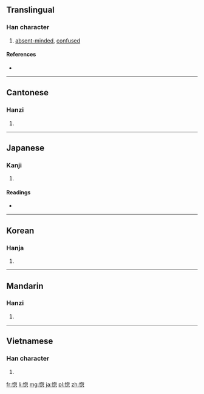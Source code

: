==Translingual==

===Han character===
{{Han char|rn=61|rad=心|as=08|sn=11|four=9703<sub>2</sub>|canj=心心竹心 (PPHP)|ids=⿰[[忄]][[忽]]}}

# [[absent-minded]], [[confused]]

====References====
* {{Han ref|kx=0391.080|dkj=10811|dj=0725.200|hdz=42317.130|uh=60DA|ud=24794|bh=B1AB|bd=45483}}

----

==Cantonese==

===Hanzi===
{{yue-hanzi|jyut=fat1|y=fat1}}

# {{defn|lang=yue|sort=心08}}

----

==Japanese==

===Kanji===
{{ja-kanji|grade=|rs=心08}}

# {{defn|lang=ja|sort=心08}}

====Readings====
* {{ja-readings|on=[[こつ]] (kotsu)|kun=[[ほれる]] (horeru)}}

----

==Korean==

===Hanja===
{{ko-hanja|hangeul=홀|eumhun=|rv=hol|mr=hol|y=hol}}

# {{defn|lang=ko|sort=心08}}

----

==Mandarin==

===Hanzi===
{{cmn-hanzi|pin=[[bū]] ([[bu1]])|wg=pu<sup>1</sup>}}

# {{defn|lang=cmn|sort=心08}}

----

==Vietnamese==

===Han character===
{{vi-hantu|[[hốt]], [[ghen]]|rs=心08}}

# {{defn|lang=vi|sort=心08}}

[[fr:惚]]
[[li:惚]]
[[mg:惚]]
[[ja:惚]]
[[pl:惚]]
[[zh:惚]]